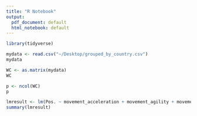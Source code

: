 ```yaml
---
title: "R Notebook"
output:
  pdf_document: default
  html_notebook: default
---
```




```r
library(tidyverse)
```

```r
mydata <- read.csv("~/Desktop/grouped_by_country.csv")
mydata

WC <- as.matrix(mydata)
WC

p <- ncol(WC)
p

lmresult <- lm(Pos. ~ movement_acceleration + movement_agility + movement_balance + power_jumping + pace + movement_reactions + movement_sprint_speed + power_stamina + power_strength, data = mydata)
summary(lmresult)
```



